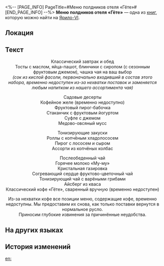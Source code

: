 <%-- [PAGE_INFO]
PageTitle=#Меню полдников отеля «Гёте»#
[END_PAGE_INFO] --%>
{{Дополнить}}
{{Книга Инфобокс
|id           = 103
|Название     = 
|Изображение  = Иконка Книга.png
|Мир          = Ярило-VI
|Томов        = 1
|Автор        = <!--нужно добавить-->
|Описание     = Меню знаменитых блюд отеля «Гёте». Свидетельство былого изобилия и радостей Белобога.
|Том1         = {{tx}}
|Источник1    = {{tx|Отсутствует источник}}
|Персонажи    = 
|Фракции      = 
}}
'''Меню полдников отеля «Гёте»''' — одна из [[Книги|книг]], которую можно найти на [[Ярило-VI]].

==Локация==
{{Отметка карты|<!--название карты-->|<!--id отметки-->}}

==Текст==
<div align="center">Классический завтрак и обед<br />
Тосты с маслом, яйца-пашот, блинчики с сиропом (с сезонным фруктовым джемом), чашка чая на ваш выбор<br />
''(сок из кислой фасоли, первоначально входивший в состав этого набора, временно недоступен из-за нехватки поставок и заменяется любым напитком из нашего ассортимента чая)''

Садовые десерты<br />
Кофейное желе (временно недоступно)<br />
Фруктовый пирог-бабочка<br />
Стаканчик с фруктовым йогуртом<br />
Суфле с джемом<br />
Медово-овсяный мусс

Тонизирующие закуски<br />
Роллы с копчёным хладолососем<br />
Пирог с лососем и сыром<br />
Ассорти из копчёных колбас

Послеобеденный чай<br />
Горячее молоко «Му-му»<br />
Кристальная газировка<br />
Согревающий сердце фруктово-цветочный чай<br />
Тонизирующий чай с варёными грибами<br />
Айсберг из кваса<br />
Классический кофе «Гёте», сваренный вручную (временно недоступен)

Из-за нехватки кофе все позиции меню, содержащие кофе, временно недоступны. Мы предоставим их снова, как только поставки вернутся в нормальное русло.<br />
Приносим глубокие извинения за причинённые неудобства.</div>

==На других языках==
{{На других языках
|en   = Goethe Hotel Tea Time Menu
|zhs  = 歌德宾馆下午茶餐单
|zht  = 歌德賓館下午茶菜單
|ja   = ゲーテホテル・アフタヌーンティーメニュー
|ko   = 괴테 호텔 차 메뉴판
|es   = Menú de la hora del té del Hotel Goethe
|fr   = Menu de l'Hôtel Goethe à l'heure du thé
|ru   = Меню полдников отеля «Гёте»
|th   = เมนูน้ำชายามบ่ายของ Goethe Hotel
|vi   = Thực Đơn Trà Chiều Khách Sạn Goethe
|de   = Hotel Goethe – Menü für die Teezeit
|id   = Menu Camilan Teh Sore Goethe Hotel
|pt   = Menu de Chá do Hotel Goethe
}}

==История изменений==
{{История изменений|3.5}}

[[en:]]
